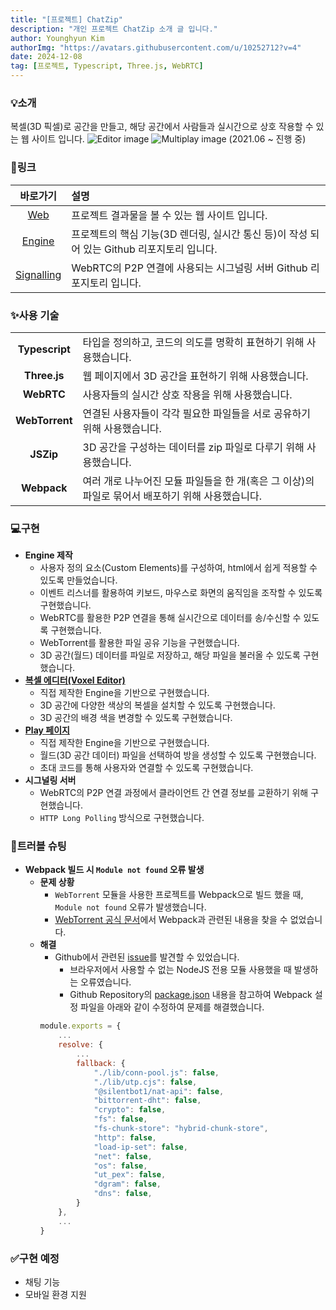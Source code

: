 ```yaml
---
title: "[프로젝트] ChatZip"
description: "개인 프로젝트 ChatZip 소개 글 입니다."
author: Younghyun Kim
authorImg: "https://avatars.githubusercontent.com/u/10252712?v=4"
date: 2024-12-08
tag: [프로젝트, Typescript, Three.js, WebRTC]
---
```

### 💡소개
복셀(3D 픽셀)로 공간을 만들고, 해당 공간에서 사람들과 실시간으로 상호 작용할 수 있는 웹 사이트 입니다.
![Editor image](https://chat-zip.pages.dev/assets/editor.png)
![Multiplay image](https://chat-zip.pages.dev/assets/multiplay.png)
(2021.06 ~ 진행 중)
### 🔗링크
| 바로가기 | 설명 |
|:---:|:---|
| [Web](https://chat-zip.pages.dev/) | 프로젝트 결과물을 볼 수 있는 웹 사이트 입니다.
| [Engine](https://github.com/Chat-Zip/Engine/) | 프로젝트의 핵심 기능(3D 렌더링, 실시간 통신 등)이 작성 되어 있는 Github 리포지토리 입니다.
| [Signalling](https://github.com/Chat-Zip/Signalling/) | WebRTC의 P2P 연결에 사용되는 시그널링 서버 Github 리포지토리 입니다.
### ✨사용 기술
| | |
|:---:|:---|
| **Typescript** | 타입을 정의하고, 코드의 의도를 명확히 표현하기 위해 사용했습니다.
| **Three.js** | 웹 페이지에서 3D 공간을 표현하기 위해 사용했습니다.
| **WebRTC** | 사용자들의 실시간 상호 작용을 위해 사용했습니다.
| **WebTorrent** | 연결된 사용자들이 각각 필요한 파일들을 서로 공유하기 위해 사용했습니다.
| **JSZip** | 3D 공간을 구성하는 데이터를 zip 파일로 다루기 위해 사용했습니다.
| **Webpack** | 여러 개로 나누어진 모듈 파일들을 한 개(혹은 그 이상)의 파일로 묶어서 배포하기 위해 사용했습니다.
### 💻구현
- **Engine 제작**
    + 사용자 정의 요소(Custom Elements)를 구성하여, html에서 쉽게 적용할 수 있도록 만들었습니다.
    + 이벤트 리스너를 활용하여 키보드, 마우스로 화면의 움직임을 조작할 수 있도록 구현했습니다.
    + WebRTC를 활용한 P2P 연결을 통해 실시간으로 데이터를 송/수신할 수 있도록 구현했습니다.
    + WebTorrent를 활용한 파일 공유 기능을 구현했습니다.
    + 3D 공간(월드) 데이터를 파일로 저장하고, 해당 파일을 불러올 수 있도록 구현했습니다.
- [**복셀 에디터(Voxel Editor)**](https://chat-zip.pages.dev/editor/)
    + 직접 제작한 Engine을 기반으로 구현했습니다.
    + 3D 공간에 다양한 색상의 복셀을 설치할 수 있도록 구현했습니다.
    + 3D 공간의 배경 색을 변경할 수 있도록 구현했습니다.
- [**Play 페이지**](https://chat-zip.pages.dev/play/)
    + 직접 제작한 Engine을 기반으로 구현했습니다.
    + 월드(3D 공간 데이터) 파일을 선택하여 방을 생성할 수 있도록 구현했습니다.
    + 초대 코드를 통해 사용자와 연결할 수 있도록 구현했습니다.
- **시그널링 서버**
    + WebRTC의 P2P 연결 과정에서 클라이언트 간 연결 정보를 교환하기 위해 구현했습니다.
    + `HTTP Long Polling` 방식으로 구현했습니다.
### 🚨트러블 슈팅
- **Webpack 빌드 시 `Module not found` 오류 발생**
    + **문제 상황**
        - `WebTorrent` 모듈을 사용한 프로젝트를 Webpack으로 빌드 했을 때, `Module not found` 오류가 발생했습니다.
        - [WebTorrent 공식 문서](https://webtorrent.io/docs)에서 Webpack과 관련된 내용을 찾을 수 없었습니다.
    + **해결**
        - Github에서 관련된 [issue](https://github.com/webtorrent/webtorrent/issues/2771)를 발견할 수 있었습니다.
            + 브라우저에서 사용할 수 없는 NodeJS 전용 모듈 사용했을 때 발생하는 오류였습니다.
            + Github Repository의 [package.json](https://github.com/webtorrent/webtorrent/blob/c8ffdda0d0a03571bab2644cb5e0033d47486294/package.json#L11) 내용을 참고하여 Webpack 설정 파일을 아래와 같이 수정하여 문제를 해결했습니다.
        ```js title="webpack.config.js"
        module.exports = {
            ...
            resolve: {
                ...
                fallback: {
                    "./lib/conn-pool.js": false,
                    "./lib/utp.cjs": false,
                    "@silentbot1/nat-api": false,
                    "bittorrent-dht": false,
                    "crypto": false,
                    "fs": false,
                    "fs-chunk-store": "hybrid-chunk-store",
                    "http": false,
                    "load-ip-set": false,
                    "net": false,
                    "os": false,
                    "ut_pex": false,
                    "dgram": false,
                    "dns": false,
                }
            },
            ...
        }
        ```
### ✅구현 예정
- 채팅 기능
- 모바일 환경 지원